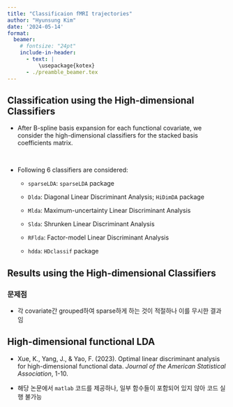 ```yaml
---
title: "Classificaion fMRI trajectories"
author: "Hyunsung Kim"
date: '2024-05-14'
format: 
  beamer:
    # fontsize: "24pt"
    include-in-header:
      - text: |
          \usepackage{kotex}
      - ./preamble_beamer.tex
---
```


## Classification using the High-dimensional Classifiers
\small

- After B-spline basis expansion for each functional covariate, we consider the high-dimensional classifiers for the stacked basis coefficients matrix.

<br>

- Following 6 classifiers are considered:

  - `sparseLDA`: `sparseLDA` package
  
    <!-- > Clemmensen, L., Hastie, T. Witten, D. and Ersboell, K. (2011) "Sparse discriminant analysis", Technometrics. -->
  
  - `Dlda`: Diagonal Linear Discriminant Analysis; `HiDimDA` package
  
  - `Mlda`: Maximum-uncertainty Linear Discriminant Analysis
    <!-- > Thomaz, Kitani and Gillies (2006) “A maximum uncertainty LDA-based approach for limited sample size problems - with application to face recognition”, Journal of the Brazilian Computer Society. -->
    
  - `Slda`: Shrunken Linear Discriminant Analysis
    
    <!-- > Ledoit, O. and Wolf, M. (2004) “A well-conditioned estimator for large-dimensional covariance matrices.”, Journal of Multivariate Analysis. -->
    
  - `RFlda`: Factor-model Linear Discriminant Analysis
    
    <!-- > Pedro Duarte Silva, A. (2011) “Two Group Classification with High-Dimensional Correlated Data: A Factor Model Approach”, Computational Statistics and Data Analysis. -->
  
  - `hdda`: `HDclassif` package
    <!-- > Berge, L. Bouveyron, C. and Girard, S. (2012) “HDclassif: An R Package for Model-Based Clustering and Discriminant Analysis of High-Dimensional Data”, Journal of Statistical Software. -->


## Results using the High-dimensional Classifiers

\begin{table}[ht]
\centering
\begin{tabular}{crrrrrr}
\hline
  & sparseLDA & Dlda & Mlda & Slda & RFlda & hdda \\ 
  \hline
 Accuracy & 0.531 & 0.495 & 0.499 & 0.497 & 0.490 & 0.581  \\ 
 Sensitivity & 0.242 & 0.242 & 0.242 & 0.242 & 0.242 & 0.242 \\
 Specificity & 0.714 & 0.714 & 0.714 & 0.714 & 0.714 & 0.714 \\
  \hline
\end{tabular}
\end{table}


\vspace{1cm}

### 문제점
- 각 covariate간 grouped하여 sparse하게 하는 것이 적절하나 이를 무시한 결과임



## High-dimensional functional LDA
\small

- Xue, K., Yang, J., & Yao, F. (2023). Optimal linear discriminant analysis for high-dimensional functional data. *Journal of the American Statistical Association*, 1-10.

- 해당 논문에서 `matlab` 코드를 제공하나, 일부 함수들이 포함되어 있지 않아 코드 실행 불가능

<!-- - 논문을 토대로 `R`로 구현하였으나 약간의 차이가 있음 -->
<!--   \small -->
<!--   - 예를 들어, $\lVert \hat\nu_j \rVert_2 > 0$이 되는 discriminant set을 정의하기 위한 tolerence rate -->

\vspace{0.2cm}

\begin{table}[ht]
\centering
\begin{tabular}{crrrr}
\hline
  & fMRI & EEG & EEG (5-fold CV) & EEG (Original paper) \\ 
  \hline
 Accuracy & 0.514 & 0.683 & 0.740 & 0.787 \\ 
 Sensitivity & 0.207 & 0.246 & 0.368 & - \\
 Specificity & 0.739 & 0.943 & 0.957 & - \\
  \hline
\end{tabular}
\end{table}

